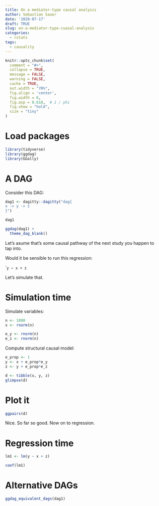 ```yaml
---
title: On a mediator-type causal analysis
author: Sebastian Sauer
date: '2020-07-17'
draft: TRUE
slug: on-a-mediator-type-cuasal-analysis
categories:
  - rstats
tags:
  - causality
---
```




```r
knitr::opts_chunk$set(
  comment = "#>",
  collapse = TRUE,
  message = FALSE,
  warning = FALSE,
  cache = TRUE,
  out.width = "70%",
  fig.align = 'center',
  fig.width = 6,
  fig.asp = 0.618,  # 1 / phi
  fig.show = "hold",
  size = "tiny"
)
```



# Load packages

```r
library(tidyverse)
library(ggdag)
library(GGally)
```



# A DAG


Consider this DAG:

```r
dag1 <- dagitty::dagitty("dag{
x -> y -> z
}")

dag1
```


```r
ggdag(dag1) +
  theme_dag_blank()
```


Let's asume that's some causal pathway of the next study you happen to tap into.


Would it be sensible to run this regression:


`````
y ~ x + z
````


Let's simulate that.


# Simulation time


Simulate variables:


```r
n <- 1000
x <- rnorm(n)

e_y <- rnorm(n)
e_z <- rnorm(n)
```




Compute structural causal model:


```r
e_prop <- 1
y <- x + e_prop*e_y
z <- y + e_prop*e_z

d <- tibble(x, y, z)
glimpse(d)
```



# Plot it


```r
ggpairs(d)
```


Nice. So far so good. Now on to regression.



# Regression time


```r
lm1 <- lm(y ~ x + z)

coef(lm1)
```






# Alternative DAGs



```r
ggdag_equivalent_dags(dag1)
```

